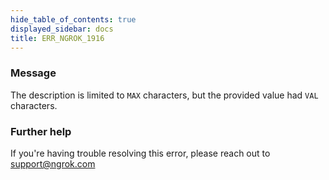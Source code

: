 ```yaml
---
hide_table_of_contents: true
displayed_sidebar: docs
title: ERR_NGROK_1916
---
```


### Message

The description is limited to `MAX` characters, but the provided value had `VAL` characters.

### Further help

If you're having trouble resolving this error, please reach out to [support@ngrok.com](mailto:support@ngrok.com?subject=Help%20with%20ERR_NGROK_1916)
